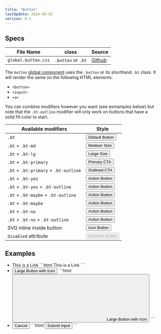 ```yaml
---
title: "Button"
lastUpdate: 2024-09-02
version: 0.1
---
```



## Specs

<section class="prose">

| File Name           | class              | Source      |
| ------------------- | ------------------ | ----------- |
| `global.button.css` | `.button` or `.bt` | [Github][1] |

[1]: https://github.com/minimaldesign/mCSS/blob/main/src/styles/global.button.css

The `button` [global component](/docs/start#components) uses the `.button` or its shorthand `.bt` class. It will render the same on the following HTML elements:

- `<button>`
- `<input>`
- `<a>`

You can combine modifiers however you want (see exmamples below) but note that the `.bt-outline` modifier will only work on buttons that have a solid fill color to start.

| Available modifiers                   | Style                                                                |
| ------------------------------------- | -------------------------------------------------------------------- |
| `.bt`                                 | <button class="bt">Default Button</button>                           |
| `.bt` + `.bt-md`                      | <button class="bt bt-md">Medium Size</button>                        |
| `.bt` + `.bt-lg`                      | <button class="bt bt-lg">Large Size</button>                         |
| `.bt` + `.bt-primary`                 | <button class="bt bt-primary">Primary CTA</button>                   |
| `.bt` + `.bt-primary` + `.bt-outline` | <button class="bt bt-primary bt-outline">Outlined CTA</button>       |
| `.bt` + `.bt-yes`                     | <button class="bt bt-yes">Action Button</button>                     |
| `.bt` + `.bt-yes` + `.bt-outline`     | <button class="bt bt-yes bt-outline">Action Button</button>          |
| `.bt` + `.bt-maybe` + `.bt-outline`   | <button class="bt bt-maybe">Action Button</button>                   |
| `.bt` + `.bt-maybe`                   | <button class="bt bt-maybe bt-outline">Action Button</button>        |
| `.bt` + `.bt-no`                      | <button class="bt bt-no">Action Button</button>                      |
| `.bt` + `.bt-no` + `.bt-outline`      | <button class="bt bt-no bt-outline">Action Button</button>           |
| SVG inline inside button              | <button class="bt"><Fragment set:html={arrow} />Icon Button</button> |
| `disabled` attribute                  | <button class="bt" disabled>Disabled Button</button>                 |

</section>

## Examples

<ul class="docs_examples">
  <li>
    <a class="bt">This is a Link</a>
    ```html
    <a class="bt">This is a Link</a>
    ```
  </li>
  <li>
    <button class="bt bt-lg bt-primary" type="button">
      <Fragment set:html={arrow} />
      Large Button with Icon
    </button>
    ```html
    <button class="bt bt-lg bt-primary" type="button">
      <svg>[…]</svg> Large Button with Icon
    </button>
    ```
  </li>
  <li>
    <input class="bt bt-md bt-no bt-outline" type="submit" value="Cancel" />
    ```html
    <input
      class="bt bt-md bt-no bt-outline"
      type="submit"
      value="Submit Input"
    />
    ```
  </li>
</ul>
